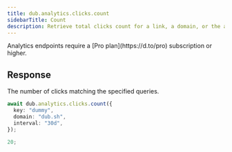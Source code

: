 ```yaml
---
title: dub.analytics.clicks.count
sidebarTitle: Count
description: Retrieve total clicks count for a link, a domain, or the authenticated workspace.
---
```



<Note>
  Analytics endpoints require a [Pro plan](https://d.to/pro) subscription or
  higher.
</Note>

<AnalyticsArguments />

## Response

The number of clicks matching the specified queries.

<RequestExample>

```typescript
await dub.analytics.clicks.count({
  key: "dummy",
  domain: "dub.sh",
  interval: "30d",
});
```

</RequestExample>

<ResponseExample>

```typescript
20;
```

</ResponseExample>
